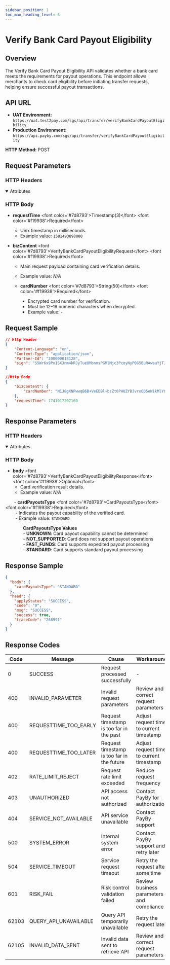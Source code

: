 ```yaml
---
sidebar_position: 1
toc_max_heading_level: 6
---
```



# Verify Bank Card Payout Eligibility

## Overview

The Verify Bank Card Payout Eligibility API validates whether a bank card meets the requirements for payout operations. This endpoint allows merchants to check card eligibility before initiating transfer requests, helping ensure successful payout transactions.

## API URL

- **UAT Environment:** `https://uat.test2pay.com/sgs/api/transfer/verifyBankCardPayoutEligibility`
- **Production Environment:** `https://api.payby.com/sgs/api/transfer/verifyBankCardPayoutEligibility`

**HTTP Method:** POST

## Request Parameters

### HTTP Headers

  <details open={true}>
  <summary>Attributes</summary>
    <RequestHeader/>
  </details>

### HTTP Body

- **requestTime** &lt;font color='#7d8793'&gt;Timestamp(3)&lt;/font&gt; &lt;font color='#f19938'&gt;Required&lt;/font&gt;  
  - Unix timestamp in milliseconds.  
  - Example value: `1581493898000`  

- **bizContent** &lt;font color='#7d8793'&gt;VerifyBankCardPayoutEligibilityRequest&lt;/font&gt; &lt;font color='#f19938'&gt;Required&lt;/font&gt;  
  - Main request payload containing card verification details.  
  - Example value: *N/A*  

  - **cardNumber** &lt;font color='#7d8793'&gt;String(50)&lt;/font&gt; &lt;font color='#f19938'&gt;Required&lt;/font&gt;  
    - Encrypted card number for verification.  
    - Must be 12–19 numeric characters when decrypted.  
    - Example value: `-`  

## Request Sample

```json
// Http Header
{
    "Content-Language": "en",
    "Content-Type": "application/json",
    "Partner-Id": "200000018128",
    "sign": "S5Wr6x9Po1SX3nm4kRJyTueUMbnmsPGMlMjc3PcoyNyP0G5BuRAwauYjTJLeto6Bu1+893zCGmj201mjrvcXP4v/uMzQxRav5PBMp9VuQ+3dOFGclQAwr8cFAKuBDHhGAAkw1iVpdC8ZZLGl/jRUv3PCiZh6VyOLnrK7ZIevB/TetQSzCmN1xDIQo8mpDYz7YY/jSzYBnD17ePvkr4qQOWNUh7FF2nd29lo9KOQl5tJVoqT/D+PVSlZeuGr+wxBYCAyGqbVXXSAGcwF1egF6ISLJ29jpHcX/LACXxF/uf5cdzbudwPB2X0wtRw9WnowY3RUq34sidoF4DIShXVFHAg=="
}

//Http Body
{
    "bizContent": {
        "cardNumber": "N1J8gXNPwwqB6B+VeEDBl+bzZt0PHUZYBJvroOD5oWikMlY8a4YFCwDNbY4T/xCLfNzIQ/3fWl2flEp7bIHvt/wFliXBqYXwFIfg532CHD2ghGz8IZ6/19wU1RcGXc7g1C3MS9sCRwP8PubGd3UxaOuUxaE8Q/oKFaKm5ZcBucmZVH5skttFUPETnMyhfhNr2X2v8L34Cr2CVb5tx2x1RD80DFI76fO7OF4VFhWUVF/Jl2N/hecI6iJZ2WIGh6Wkp7wENIydKjJxUdERqE4316SOwSFKZvowpQ4Mmh8pv6lmXHgIZmkASdG+JqdmBTSlNQQOdyiiwwpptIUn7vHXEQ=="
    },
    "requestTime": 1741917297160
}
```

## Response Parameters

### HTTP Headers

  <details open={true}>
  <summary>Attributes</summary>
    <ResponseHeader/>
  </details>

### HTTP Body


- **body** &lt;font color='#7d8793'&gt;VerifyBankCardPayoutEligibilityResponse&lt;/font&gt; &lt;font color='#f19938'&gt;Optional&lt;/font&gt;  
  - Card verification result details.  
  - Example value: *N/A*  

  - **cardPayoutsType** &lt;font color='#7d8793'&gt;CardPayoutsType&lt;/font&gt; &lt;font color='#f19938'&gt;Required&lt;/font&gt;  
    - Indicates the payout capability of the verified card.  
    - Example value: `STANDARD`  

    **CardPayoutsType Values**  
    - **UNKNOWN**: Card payout capability cannot be determined  
    - **NOT_SUPPORTED**: Card does not support payout operations  
    - **FAST_FUNDS**: Card supports expedited payout processing  
    - **STANDARD**: Card supports standard payout processing  


## Response Sample

```json
{
  "body": {
    "cardPayoutsType": "STANDARD"
  },
  "head": {
    "applyStatus": "SUCCESS",
    "code": "0",
    "msg": "SUCCESS",
    "success": true,
    "traceCode": "268991"
  }
}
```

## Response Codes

| Code | Message | Cause | Workaround |
|------|---------|--------|----------|
| 0 | SUCCESS | Request processed successfully | - |
| 400 | INVALID_PARAMETER | Invalid request parameters | Review and correct request parameters |
| 400 | REQUESTTIME_TOO_EARLY | Request timestamp is too far in the past | Adjust request time to current timestamp |
| 400 | REQUESTTIME_TOO_LATER | Request timestamp is too far in the future | Adjust request time to current timestamp |
| 402 | RATE_LIMIT_REJECT | Request rate limit exceeded | Reduce request frequency |
| 403 | UNAUTHORIZED | API access not authorized | Contact PayBy for authorization |
| 404 | SERVICE_NOT_AVAILABLE | API service unavailable | Contact PayBy support |
| 500 | SYSTEM_ERROR | Internal system error | Contact PayBy support and retry later |
| 504 | SERVICE_TIMEOUT | Service request timeout | Retry the request after some time |
| 601 | RISK_FAIL | Risk control validation failed | Review business parameters and compliance |
| 62103 | QUERY_API_UNAVAILABLE | Query API temporarily unavailable | Retry the request later |
| 62105 | INVALID_DATA_SENT | Invalid data sent to retrieve API | Review and correct request parameters |
